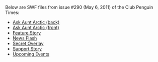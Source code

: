{{NeedSWFs}}
Below are SWF files from issue #290 (May 6, 2011) of the Club Penguin Times:

*[[Media:News290AskAuntArcticBack.swf|Ask Aunt Arctic (back)]]
*[[Media:News290AskAuntArcticFront.swf|Ask Aunt Arctic (front)]]
*[[Media:News290FeatureStory.swf|Feature Story]]
*[[Media:News290NewsFlash.swf|News Flash]]
*[[Media:News290SecretOverlay.swf|Secret Overlay]]
*[[Media:News290SupportStory.swf|Support Story]]
*[[Media:News290UpcomingEvents.swf|Upcoming Events]]
